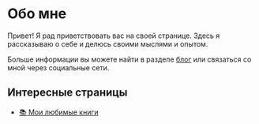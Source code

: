 # Обо мне

Привет! Я рад приветствовать вас на своей странице. Здесь я рассказываю о себе
и делюсь своими мыслями и опытом.

Больше информации вы можете найти в разделе [блог](/blog) или связаться со мной через 
социальные сети.

## Интересные страницы

- [📚 Мои любимые книги](/about/favorite-books)
